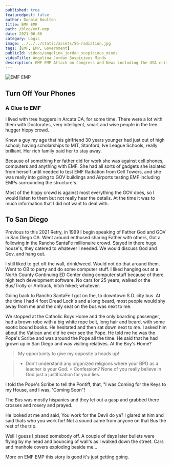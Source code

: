 ```yaml
---
published: true
featuredpost: false
author: Donald Boulton
title: EMF EMP
path: /blog/emf-emp
date: 2021-06-06
category: Logic
image: ../../../static/assets/5G-radiation.jpg
tags: [EMF, EMP, Government]
publicId: videos/angelina_jordan_suspicious_minds
videoTitle: Angelina Jordan Suspicious Minds
description: EMF EMP Attack on Congress and News including the USA critical infrastructure. My experiences with EMP bombarded on me.
---
```


![EMF EMP](../../../static/assets/5G-radiation.jpg)

## Turn Off Your Phones

### A Clue to EMF

I lived with tree huggers in Arcata CA, for some time. There were a lot with them with Doctorates, very intelligent, smart and wise people in the tree hugger hippy crowd.

Knew a guy my age that his girlfriend 30 years younger had just out of high school; having scholarships to MIT, Stanford, Ive League Schools, really brilliant. Her rich family paid her to stay away.

Because of something her father did for work she was against cell phones, computers and anything with EMF. She had all sorts of gadgets she isolated from herself until needed to test EMF Radiation from Cell Towers, and she was really into going to GOV buildings and Airports testing EMF including EMPs surrounding the structure's.

Most of the hippy crowd is against most everything the GOV does, so I would listen to them but not really hear the details. At the time it was to much information that I did not want to deal with.

## To San Diego

Previous to this 2021 Retry, in 1999 I begin speaking of Father God and GOV in San Diego CA. Went around enthused sharing Father with others, Got a following in the Rancho SantaFe millionaire crowd. Stayed in there huge house's, they catered to whatever I needed. We would discuss God and Gov, and hang out.

I still liked to get off the wall, drink/weed. Would not do that around them. Went to OB to party and do some computer stuff. I liked hanging out at a North County Continuing ED Center doing computer stuff because of there high tech development software. No cars for 25 years, walked or the Bus/Trolly or Amtrack, hitch hiked; whatever.

Going back to Rancho SantaFe I got on the, to downtown S.D. city bus. At the time I had 4 foot Dread Lock's and a long beard, most people would shy away from me and the only seat on the bus was next to me.

We stopped at the Catholic Boys Home and the only boarding passenger, had a brown robe with a big white rope belt, long hair and beard, with some exotic bound books. He hesitated and then sat down next to me. I asked him about the Vatican and did he ever see the Pope. He told me he was the Pope's Scribe and was around the Pope all the time. He said that he had grown up in San Diego and was visiting relatives. At the Boy's Home?

> My opportunity to give my opposite a heads up!

> - Don't understand any organized religions where your BPG as a leacher is your God. = Confession?
>   None of you really believe in God just a justification for your lies.

I told the Pope's Scribe to tell the Pontiff, that, "I was Coming for the Keys to my House, and I was, 'Coming Soon"!

The Bus was mostly hispanics and they let out a gasp and grabbed there crosses and rosery and prayed.

He looked at me and said, You work for the Devil do ya? I glared at him and said thats who you work for! Not a sound came from anyone on that Bus the rest of the trip.

Well I guess I pissed somebody off. A couple of days later bullets were flying by my head and bouncing of wall's as I walked down the street. Cars and manhole covers exploding beside me...

More on EMF EMP this story is good it's just getting going.

<WavyHr className="mt-1 mb-1 text-fuchsia-600" />
